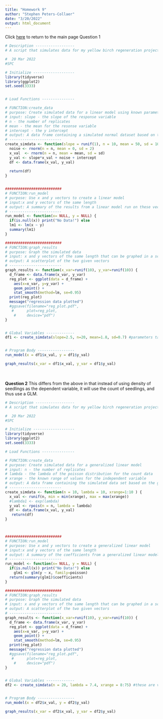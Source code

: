 ```yaml
---
title: "Homework 9"
author: "Stephen Peters-Collaer"
date: "3/20/2022"
output: html_document
---
```

Click [here](index.html) to return to the main page
Question 1
```r
# Description ------------------
# A script that simulates data for my yellow birch regeneration project.  This script creates simulated data based on the real parameters from my dataset and then runs a linear model and graphs the results.  The independent variable is the size of the fallen over root mounds that the yellow brich are growing on and the dependent variable is the density of yellow birch seedlings growing on the root mound.

#  20 Mar 2022
#SPC

# Initialize -------------------
library(tidyverse)
library(ggplot2)
set.seed(3333)


# Load Functions ---------------

# FUNCTION:create_data
# purpose: Create simulated data for a linear model using known parameters from my data
# input: slope - the slope of the response variable
# n - the number of replicates 
# mean - the mean for the resonse variable
# intercept - the y intercept
# output: A data frame containing a simulated normal dataset based on the given parameters
# ------------------------
create_simdata <- function(slope = runif(1), n = 10, mean = 50, sd = 10, intercept = 0) {
  noise <- rnorm(n = n, mean = 0, sd = 2)
  x_val  <- rnorm(n = n, mean = mean, sd = sd)
  y_val <- slope*x_val + noise + intercept
  df <- data.frame(x_val, y_val)
  
  return(df)
}


##########################
# FUNCTION:run_model
# purpose: Use x and y vectors to create a linear model
# input:x and y vectors of the same length 
# output: A summary of the results from a linear model run on these vectors
# ------------------------
run_model <- function(x= NULL, y = NULL) {
  if(is.null(x)) print("No Data!") else
  lm1 <- lm(x ~ y)
  summary(lm1)
}

##########################
# FUNCTION:graph_results
# purpose: Graph the simulated data
# input: x and y vectors of the same length that can be graphed in a scatterplot
# output: A scatterplot of the two given vectors
# ------------------------
graph_results <- function(x_var=runif(10), y_var=runif(10)) {
  d_frame <- data.frame(x_var, y_var)
  reg_plot <- ggplot(data = d_frame) +
    aes(x=x_var, y=y_var) +
    geom_point() +
    stat_smooth(method=lm, se=0.95)
  print(reg_plot)
  message("regression data plotted")
  #ggsave(filename="reg_plot.pdf",
   #      plot=reg_plot,
    #     device="pdf")
}


# Global Variables -------------
df1 <- create_simdata(slope=2.5, n=20, mean=1.8, sd=0.7) #parameters taken from my real dataset


# Program Body -----------------
run_model(x = df1$x_val, y = df1$y_val)

graph_results(x_var = df1$x_val, y_var = df1$y_val)

```

<br>
<br>
**Question 2**
This differs from the above in that instead of using density of seedlings as the dependent variable, it will use the count of seedlings, and thus use a GLM.
```r
# Description ------------------
# A script that simulates data for my yellow birch regeneration project.  This script creates simulated data based on the real parameters from my dataset and then runs a generalized linear model and graphs the results.  The independent variable is the size of the fallen over root mounds that the yellow brich are growing on and the dependent variable is the count of yellow birch seedlings growing on the root mound.

#  20 Mar 2022
#SPC

# Initialize -------------------
library(tidyverse)
library(ggplot2)
set.seed(3333)

# Load Functions ---------------

# FUNCTION:create_data
# purpose: Create simulated data for a generalized linear model 
# input: n - the number of replicates
# lambda - the lambda of the poisson distribution for the count data
# xrange - the known range of values for the independent variable
# output: A data frame containing the simulated data set based on the given parameters
# ------------------------
create_simdata <- function(n = 10, lambda = 10, xrange=1:10 ) {
  x_val <- runif(n, min = min(xrange), max = max(xrange)) 
  #lambda1 <- exp(lambda)
  y_val <- rpois(n = n, lambda = lambda)
  df <- data.frame(x_val, y_val)
   return(df)
}



##########################
# FUNCTION:run_model
# purpose: Use x and y vectors to create a generalized linear model
# input:x and y vectors of the same length 
# output: A summary of the coefficients from a generalized linear model run on these vectors
# ------------------------
run_model <- function(x= NULL, y = NULL) {
  if(is.null(x)) print("No Data!") else
    glm1 <- glm(y ~ x, family=poisson)
  return(summary(glm1)$coefficients)
}

##########################
# FUNCTION:graph_results
# purpose: Graph the simulated data
# input: x and y vectors of the same length that can be graphed in a scatterplot
# output: A scatterplot of the two given vectors
# ------------------------
graph_results <- function(x_var=runif(10), y_var=runif(10)) {
  d_frame <- data.frame(x_var, y_var)
  reg_plot <- ggplot(data = d_frame) +
    aes(x=x_var, y=y_var) +
    geom_point() +
    stat_smooth(method=lm, se=0.95)
  print(reg_plot)
  message("regression data plotted")
  #ggsave(filename="reg_plot.pdf",
   #      plot=reg_plot,
    #     device="pdf")
}


# Global Variables -------------
df2 <- create_simdata(n = 20, lambda = 7.4, xrange = 8:75) #these are values taken from my real dataset


# Program Body -----------------
run_model(x = df2$x_val, y = df2$y_val)

graph_results(x_var = df2$x_val, y_var = df2$y_val)

```
